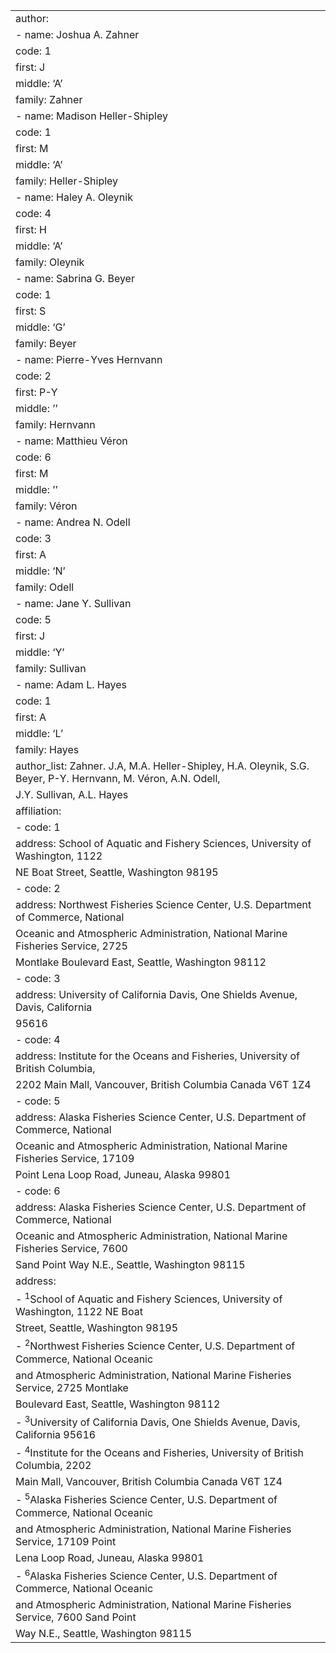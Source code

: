 ---
author:
  - name: Joshua A. Zahner
    code: 1
    first: J
    middle: 'A'
    family: Zahner
  - name: Madison Heller-Shipley
    code: 1
    first: M
    middle: 'A'
    family: Heller-Shipley
  - name: Haley A. Oleynik
    code: 4
    first: H
    middle: 'A'
    family: Oleynik
  - name: Sabrina G. Beyer
    code: 1
    first: S
    middle: 'G'
    family: Beyer
  - name: Pierre-Yves Hernvann
    code: 2
    first: P-Y
    middle: ''
    family: Hernvann
  - name: Matthieu Véron
    code: 6
    first: M
    middle: ''
    family: Véron
  - name: Andrea N. Odell
    code: 3
    first: A
    middle: 'N'
    family: Odell
  - name: Jane Y. Sullivan
    code: 5
    first: J
    middle: 'Y'
    family: Sullivan
  - name: Adam L. Hayes
    code: 1
    first: A
    middle: 'L'
    family: Hayes
author_list: Zahner. J.A, M.A. Heller-Shipley, H.A. Oleynik, S.G. Beyer, P-Y. Hernvann, M. Véron, A.N. Odell,
   J.Y. Sullivan, A.L. Hayes
affiliation:
  - code: 1
    address: School of Aquatic and Fishery Sciences, University of Washington, 1122
      NE Boat Street, Seattle, Washington 98195
  - code: 2
    address: Northwest Fisheries Science Center, U.S. Department of Commerce, National
      Oceanic and Atmospheric Administration, National Marine Fisheries Service, 2725
      Montlake Boulevard East, Seattle, Washington 98112
  - code: 3
    address: University of California Davis, One Shields Avenue, Davis, California
      95616
  - code: 4
    address: Institute for the Oceans and Fisheries, University of British Columbia,
      2202 Main Mall, Vancouver, British Columbia Canada V6T 1Z4
  - code: 5
    address: Alaska Fisheries Science Center, U.S. Department of Commerce, National
      Oceanic and Atmospheric Administration, National Marine Fisheries Service, 17109
      Point Lena Loop Road, Juneau, Alaska 99801
  - code: 6
    address: Alaska Fisheries Science Center, U.S. Department of Commerce, National
      Oceanic and Atmospheric Administration, National Marine Fisheries Service, 7600
      Sand Point Way N.E., Seattle, Washington 98115
address:
  - ^1^School of Aquatic and Fishery Sciences, University of Washington, 1122 NE Boat
    Street, Seattle, Washington 98195
  - ^2^Northwest Fisheries Science Center, U.S. Department of Commerce, National Oceanic
    and Atmospheric Administration, National Marine Fisheries Service, 2725 Montlake
    Boulevard East, Seattle, Washington 98112
  - ^3^University of California Davis, One Shields Avenue, Davis, California 95616
  - ^4^Institute for the Oceans and Fisheries, University of British Columbia, 2202
    Main Mall, Vancouver, British Columbia Canada V6T 1Z4
  - ^5^Alaska Fisheries Science Center, U.S. Department of Commerce, National Oceanic
    and Atmospheric Administration, National Marine Fisheries Service, 17109 Point
    Lena Loop Road, Juneau, Alaska 99801
  - ^6^Alaska Fisheries Science Center, U.S. Department of Commerce, National Oceanic
    and Atmospheric Administration, National Marine Fisheries Service, 7600 Sand Point
    Way N.E., Seattle, Washington 98115
---